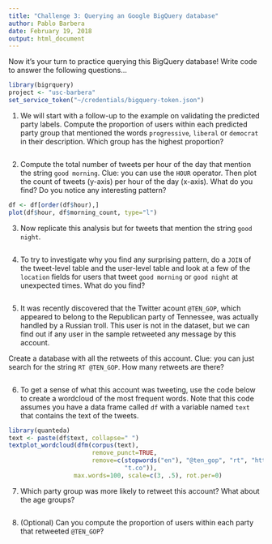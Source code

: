 ```yaml
---
title: "Challenge 3: Querying an Google BigQuery database"
author: Pablo Barbera
date: February 19, 2018
output: html_document
---
```


Now it's your turn to practice querying this BigQuery database! Write code to answer the following questions...

```r
library(bigrquery)
project <- "usc-barbera"
set_service_token("~/credentials/bigquery-token.json")
```

1. We will start with a follow-up to the example on validating the predicted party labels. Compute the proportion of users within each predicted party group that mentioned the words `progressive`, `liberal` or `democrat` in their description. Which group has the highest proportion?

```r


```

2. Compute the total number of tweets per hour of the day that mention the string `good morning`. Clue: you can use the `HOUR` operator. Then plot the count of tweets (y-axis) per hour of the day (x-axis). What do you find? Do you notice any interesting pattern?

```r


df <- df[order(df$hour),]
plot(df$hour, df$morning_count, type="l")
```

3. Now replicate this analysis but for tweets that mention the string `good night`. 

```r


```

4. To try to investigate why you find any surprising pattern, do a `JOIN` of the tweet-level table and the user-level table and look at a few of the `location` fields for users that tweet `good morning` or `good night` at unexpected times. What do you find?

```r


```

5. It was recently discovered that the Twitter acount `@TEN_GOP`, which appeared to belong to the Republican party of Tennessee, was actually handled by a Russian troll. This user is not in the dataset, but we can find out if any user in the sample retweeted any message by this account.

Create a database with all the retweets of this account. Clue: you can just search for the string `RT @TEN_GOP`. How many retweets are there?

```r



```

6. To get a sense of what this account was tweeting, use the code below to create a wordcloud of the most frequent words. Note that this code assumes you have a data frame called `df` with a variable named `text` that contains the text of the tweets.

```r
library(quanteda)
text <- paste(df$text, collapse=" ")
textplot_wordcloud(dfm(corpus(text),
                       remove_punct=TRUE,
                       remove=c(stopwords("en"), "@ten_gop", "rt", "https",
                                "t.co")),
                  max.words=100, scale=c(3, .5), rot.per=0)
```

7. Which party group was more likely to retweet this account? What about the age groups? 

```r





```

8. (Optional) Can you compute the proportion of users within each party that retweeted `@TEN_GOP`?


```r

```
